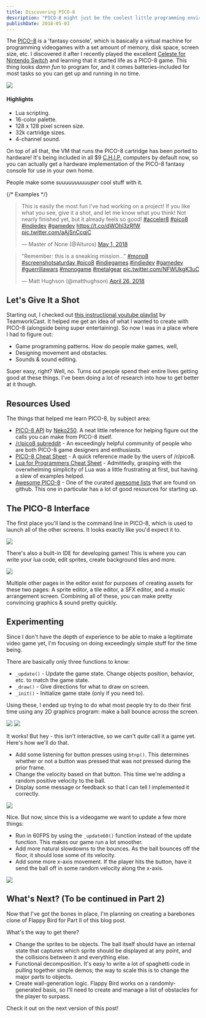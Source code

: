 ```yaml
---
title: Discovering PICO-8
description: "PICO-8 might just be the coolest little programming environment that exists today. Love old-school videogames? You'll love this."
publishDate: 2018-05-03
---
```




The [PICO-8](https://www.lexaloffle.com/pico-8.php) is a 'fantasy console', which is basically a virtual machine for programming videogames with a set amount of memory, disk space, screen size, etc. I discovered it after I recently played the excellent [Celeste for Nintendo Switch](https://www.nintendo.com/games/detail/celeste-switch) and learning that it started life as a PICO-8 game. This thing looks _damn fun_ to program for, and it comes batteries-included for most tasks so you can get up and running in no time.

<Image src={pico8} />

#### Highlights

- Lua scripting.
- 16-color palette.
- 128 x 128 pixel screen size.
- 32k cartridge sizes.
- 4-channel sound.

On top of all that, the VM that runs the PICO-8 cartridge has been ported to hardware! It's being included in all $9 [C.H.I.P.](https://getchip.com/pages/chip) computers by default now, so you can actually get a hardware implementation of the PICO-8 fantasy console for use in your own home.

People make some _suuuuuuuuuuper_ cool stuff with it.

{/* Examples */}

<blockquote class="twitter-tweet" data-lang="en">
  <p lang="en" dir="ltr">
    This is easily the most fun I&#39;ve had working on a project! If you like what you see, give it
    a shot, and let me know what you think! Not nearly finished yet, but it already feels so good!
    <a href="https://twitter.com/hashtag/acceler8">#acceler8</a>
    <a href="https://twitter.com/hashtag/pico8">#pico8</a>
    <a href="https://twitter.com/hashtag/indiedev">#indiedev</a>
    <a href="https://twitter.com/hashtag/gamedev">#gamedev</a>
    <a href="https://t.co/dWOhl3zRfW">https://t.co/dWOhl3zRfW</a>
    <a href="https://t.co/aAjSnCcqjC">pic.twitter.com/aAjSnCcqjC</a>
  </p>
  &mdash; Master of None (@Alturos) <a href="https://twitter.com/Alturos/status/991155950328348672?ref_src=twsrc%5Etfw">May 1, 2018</a>
</blockquote>
<script async src="https://platform.twitter.com/widgets.js" charset="utf-8"></script>

<blockquote class="twitter-tweet" data-lang="en">
  <p lang="en" dir="ltr">
    &quot;Remember: this is a sneaking mission...&quot;
    <a href="https://twitter.com/hashtag/mono8">#mono8</a>
    <a href="https://twitter.com/hashtag/screenshotsaturday">#screenshotsaturday </a>
    <a href="https://twitter.com/hashtag/pico8">#pico8</a>
    <a href="https://twitter.com/hashtag/indiegames">#indiegames</a>
    <a href="https://twitter.com/hashtag/indiedev">#indiedev</a>
    <a href="https://twitter.com/hashtag/gamedev">#gamedev</a>
    <a href="https://twitter.com/hashtag/guerrillawars">#guerrillawars</a>
    <a href="https://twitter.com/hashtag/monogame">#monogame</a>
    <a href="https://twitter.com/hashtag/metalgear">#metalgear</a>
    <a href="https://t.co/NFWUkgK3uC">pic.twitter.com/NFWUkgK3uC</a>
  </p>
  &mdash; Matt Hughson (@matthughson) <a href="https://twitter.com/matthughson/status/989359766332891136?ref_src=twsrc%5Etfw">April 26, 2018</a>
</blockquote>

## Let's Give It a Shot

Starting out, I checked out [this instructional youtube playlist](https://www.youtube.com/watch?v=M7azf71z0QE) by TeamworkCast. It helped me get an idea of what I wanted to create with PICO-8 (alongside being super entertaining). So now I was in a place where I had to figure out:

- Game programming patterns. How do people make games, well,
- Designing movement and obstacles.
- Sounds & sound editing.

Super easy, right? Well, no. Turns out people spend their entire lives getting good at these things. I've been doing a lot of research into how to get better at it though.

## Resources Used

The things that helped me learn PICO-8, by subject area:

- [PICO-8 API](https://neko250.github.io/pico8-api/) by [Neko250](https://neko250.github.io/). A neat little reference for helping figure out the calls you can make from PICO-8 itself.
- [/r/pico8 subreddit](https://www.reddit.com/r/pico8/) - An exceedingly helpful community of people who are both PICO-8 game designers and enthusiasts.
- [PICO-8 Cheat Sheet](https://i.imgur.com/iGrP5bK.png) - A quick reference made by the users of /r/pico8.
- [Lua for Programmers Cheat Sheet](https://pastebin.com/AU4JGHqC) - Admittedly, grasping with the overwhelming simplicity of Lua was a little frustrating at first, but having a slew of examples helped.
- [Awesome PICO-8](https://github.com/felipebueno/awesome-PICO-8) - One of the curated [awesome lists](https://github.com/sindresorhus/awesome) that are found on github. This one in particular has a lot of good resources for starting up.

## The PICO-8 Interface

The first place you'll land is the command line in PICO-8, which is used to launch all of the other screens. It looks exactly like you'd expect it to.

<Image src={pico8Cli} />

There's also a built-in IDE for developing games! This is where you can write your lua code, edit sprites, create background tiles and more.

<Image src={pico8IDE} />

Multiple other pages in the editor exist for purposes of creating assets for these two pages: A sprite editor, a tile editor, a SFX editor, and a music arrangement screen. Combining all of these, you can make pretty convincing graphics & sound pretty quickly.

## Experimenting

Since I don't have the depth of experience to be able to make a legitimate video game yet, I'm focusing on doing exceedingly simple stuff for the time being.

There are basically only three functions to know:

- `_update()` - Update the game state. Change objects position, behavior, etc. to match the game state.
- `_draw()` - Give directions for what to draw on screen.
- `_init()` - Initialize game state (only if you need to).

Using these, I ended up trying to do what most people try to do their first time using any 2D graphics program: make a ball bounce across the screen.

<Image src={pico8BounceCode} />

<img src={pico8Bounce} />

It works! But hey - this isn't interactive, so we can't _quite_ call it a game yet. Here's how we'll do that.

- Add some listening for button presses using `btnp()`. This determines whether or not a button was pressed that was _not_ pressed during the prior frame.
- Change the velocity based on that button. This time we're adding a random positive velocity to the ball.
- Display some message or feedback so that I can tell I implemented it correctly.

<img src={pico8Bounce2} />

Nice. But now, since this is a videogame we want to update a few more things:

- Run in 60FPS by using the `_update60()` function instead of the update function. This makes our game run a lot smoother.
- Add more natural slowdowns to the bounces. As the ball bounces off the floor, it should lose some of its velocity.
- Add some more x-axis movement. If the player hits the button, have it send the ball off in some random velocity along the x-axis.

<img src={pico8Bounce3} />

## What's Next? (To be continued in Part 2)

Now that I've got the bones in place, I'm planning on creating a barebones clone of Flappy Bird for Part II of this blog post.

What's the way to get there?

- Change the sprites to be objects. The ball itself should have an internal state that captures which sprite should be displayed at any point, and the collisions between it and everything else.
- Functional decomposition. It's easy to write a lot of spaghetti code in pulling together simple demos; the way to scale this is to change the major parts to objects.
- Create wall-generation logic. Flappy Bird works on a randomly-generated basis, so I'll need to create and manage a list of obstacles for the player to surpass.

Check it out on the next version of this post!
